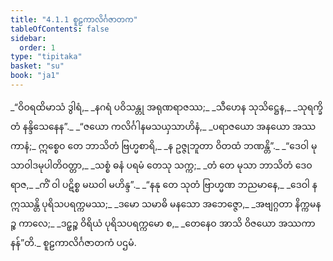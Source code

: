 ```yaml
---
title: "4.1.1 စူဠကာလိင်္ဂဇာတက"
tableOfContents: false
sidebar:
  order: 1
type: "tipitaka"
basket: "su"
book: "ja1"
---
```



<DynamicBreadcrumb />

<Division number="1" book="ja1">

<Paragraph number="883" type="verses" book="ja1">
_“ဝိဝရထိမာသံ ဒွါရံ,_  
_နဂရံ ပဝိသန္တု အရုဏရာဇဿ;_  
_သီဟေန သုသိဋ္ဌေန,_  
_သုရက္ခိတံ နန္ဒိသေနေန”._  

</Paragraph>

</Division>
<Division number="2" book="ja1">

<Paragraph number="884" type="verses" book="ja1">
_“ဇယော ကလိင်္ဂါနမသယှသာဟိနံ,_  
_ပရာဇယော အနယော အဿကာနံ;_  
ဣစ္စေဝ တေ ဘာသိတံ ဗြဟ္မစာရိ,_  
_န ဥဇ္ဇုဘူတာ ဝိတထံ ဘဏန္တိ”._  

</Paragraph>

</Division>
<Division number="3" book="ja1">

<Paragraph number="885" type="verses" book="ja1">
_“ဒေဝါ မုသာဝါဒမုပါတိဝတ္တာ,_  
_သစ္စံ ဓနံ ပရမံ တေသု သက္က;_  
_တံ တေ မုသာ ဘာသိတံ ဒေဝရာဇ,_  
_ကိံ ဝါ ပဋိစ္စ မဃဝါ မဟိန္ဒ”._  

</Paragraph>

</Division>
<Division number="4" book="ja1">

<Paragraph number="886" type="verses" book="ja1">
_“နနု တေ သုတံ ဗြာဟ္မဏ ဘညမာနေ,_  
_ဒေဝါ န ဣဿန္တိ ပုရိသပရက္ကမဿ;_  
_ဒမော သမာဓိ မနသော အဘေဇ္ဇော,_  
_အဗျဂ္ဂတာ နိက္ကမနဉ္စ ကာလေ;_  
_ဒဠှဉ္စ ဝိရိယံ ပုရိသပရက္ကမော စ,_  
_တေနေဝ အာသိ ဝိဇယော အဿကာနန်”တိ._  


</Paragraph>
</Division>

<Paragraph number="887" type="center" book="ja1">
စူဠကာလိင်္ဂဇာတကံ ပဌမံ.
</Paragraph>